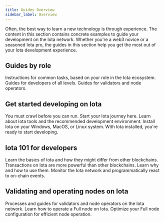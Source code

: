 ```yaml
---
title: Guides Overview
sidebar_label: Overview
---
```


Often, the best way to learn a new technology is through experience. The content in this section contains concrete examples to guide your development on the Iota network. Whether you're a web3 novice or a seasoned Iota pro, the guides in this section help you get the most out of your Iota development experience.

## Guides by role

Instructions for common tasks, based on your role in the Iota ecosystem.
<Cards>
<Card title="Developer guides" href="/guides/developer">
Guides for developers of all levels.
</Card>
<Card title="Operator guides" href="/guides/operator">
Guides for validators and node operators.
</Card>
</Cards>

## Get started developing on Iota

You must crawl before you can run. Start your Iota journey here.
<Cards>
<Card title="Environment setup" href="/guides/developer/getting-started/iota-environment">
Learn about Iota tools and the recommended development environment.
</Card>
<Card title="Install Iota" href="/guides/developer/getting-started/iota-install">
Install Iota on your Windows, MacOS, or Linux system.
</Card>
<Card title="Your first app on Iota" href="/guides/developer/first-app">
With Iota installed, you're ready to start developing.
</Card>
</Cards>

## Iota 101 for developers

Learn the basics of Iota and how they might differ from other blockchains.
<Cards>
<Card title="Transactions on Iota" href="/guides/developer/iota-101/building-ptb">
Transactions on Iota are more powerful than other blockchains. Learn why and how to use them.
</Card>
<Card title="Access time on chain" href="/guides/developer/iota-101/access-time">
</Card>
<Card title="Using events" href="/guides/developer/iota-101/using-events">
Monitor the Iota network and programmatically react to on-chain events.
</Card>
</Cards>

## Validating and operating nodes on Iota

Processes and guides for validators and node operators on the Iota network.
<Cards>
<Card title="Validator configuration" href="/guides/operator/validator-config">
</Card>
<Card title="Run a Iota Full node" href="/guides/operator/iota-full-node">
Learn how to operate a Full node on Iota.
</Card>
<Card title="Full node data management" href="/guides/operator/data-management">
Optimize your Full node configuration for efficient node operation.
</Card>
</Cards>
